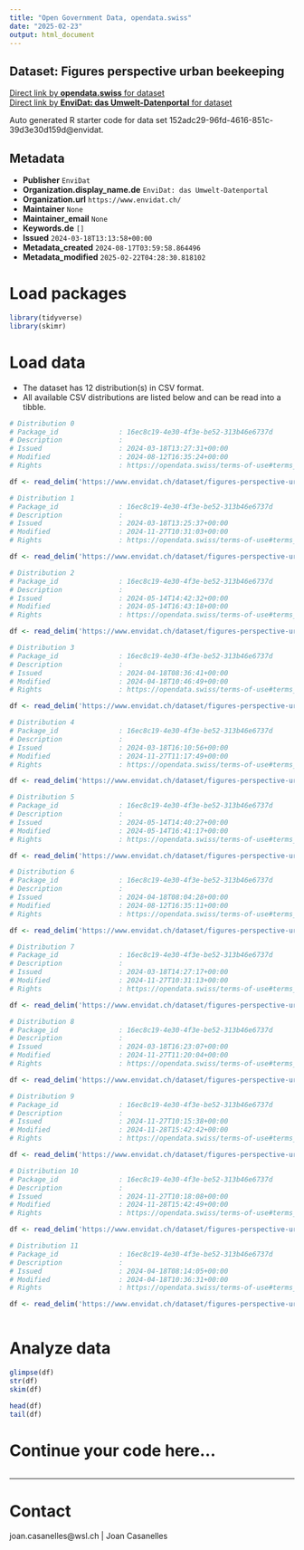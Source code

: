 ```yaml
---
title: "Open Government Data, opendata.swiss"
date: "2025-02-23"
output: html_document
---
```


## Dataset: Figures perspective urban beekeeping



[Direct link by **opendata.swiss** for dataset](https://opendata.swiss/de/dataset/figures-perspective-urban-beekeeping)<br>
[Direct link by **EnviDat: das Umwelt-Datenportal** for dataset](https://www.envidat.ch/#/metadata/figures-perspective-urban-beekeeping)

Auto generated R starter code for data set 152adc29-96fd-4616-851c-39d3e30d159d@envidat.

## Metadata

- **Publisher** `EnviDat`
- **Organization.display_name.de** `EnviDat: das Umwelt-Datenportal`
- **Organization.url** `https://www.envidat.ch/`
- **Maintainer** `None`
- **Maintainer_email** `None`
- **Keywords.de** `[]`
- **Issued** `2024-03-18T13:13:58+00:00`
- **Metadata_created** `2024-08-17T03:59:58.864496`
- **Metadata_modified** `2025-02-22T04:28:30.818102`


# Load packages

```r

library(tidyverse)
library(skimr)

```

# Load data

-   The dataset has 12 distribution(s) in CSV format.
-   All available CSV distributions are listed below and can be read into a tibble.

```r

# Distribution 0
# Package_id               : 16ec8c19-4e30-4f3e-be52-313b46e6737d
# Description              : 
# Issued                   : 2024-03-18T13:27:31+00:00
# Modified                 : 2024-08-12T16:35:24+00:00
# Rights                   : https://opendata.swiss/terms-of-use#terms_open

df <- read_delim('https://www.envidat.ch/dataset/figures-perspective-urban-beekeeping/resource/7a0a508a-5b79-4eb6-810d-d75c7aac1ea4')

# Distribution 1
# Package_id               : 16ec8c19-4e30-4f3e-be52-313b46e6737d
# Description              : 
# Issued                   : 2024-03-18T13:25:37+00:00
# Modified                 : 2024-11-27T10:31:03+00:00
# Rights                   : https://opendata.swiss/terms-of-use#terms_open

df <- read_delim('https://www.envidat.ch/dataset/figures-perspective-urban-beekeeping/resource/5ba02a31-5914-4bba-ad65-58cb93030b07')

# Distribution 2
# Package_id               : 16ec8c19-4e30-4f3e-be52-313b46e6737d
# Description              : 
# Issued                   : 2024-05-14T14:42:32+00:00
# Modified                 : 2024-05-14T16:43:18+00:00
# Rights                   : https://opendata.swiss/terms-of-use#terms_open

df <- read_delim('https://www.envidat.ch/dataset/figures-perspective-urban-beekeeping/resource/979f7e0b-d069-4f73-8978-da6a25021681')

# Distribution 3
# Package_id               : 16ec8c19-4e30-4f3e-be52-313b46e6737d
# Description              : 
# Issued                   : 2024-04-18T08:36:41+00:00
# Modified                 : 2024-04-18T10:46:49+00:00
# Rights                   : https://opendata.swiss/terms-of-use#terms_open

df <- read_delim('https://www.envidat.ch/dataset/figures-perspective-urban-beekeeping/resource/1362115c-fced-4573-af08-2923b1fcfe5c')

# Distribution 4
# Package_id               : 16ec8c19-4e30-4f3e-be52-313b46e6737d
# Description              : 
# Issued                   : 2024-03-18T16:10:56+00:00
# Modified                 : 2024-11-27T11:17:49+00:00
# Rights                   : https://opendata.swiss/terms-of-use#terms_open

df <- read_delim('https://www.envidat.ch/dataset/figures-perspective-urban-beekeeping/resource/40fc5176-f9bd-4406-bdaa-ec5777d59bc7')

# Distribution 5
# Package_id               : 16ec8c19-4e30-4f3e-be52-313b46e6737d
# Description              : 
# Issued                   : 2024-05-14T14:40:27+00:00
# Modified                 : 2024-05-14T16:41:17+00:00
# Rights                   : https://opendata.swiss/terms-of-use#terms_open

df <- read_delim('https://www.envidat.ch/dataset/figures-perspective-urban-beekeeping/resource/5f514458-36af-4c5c-a3b2-fefe670ebdb3')

# Distribution 6
# Package_id               : 16ec8c19-4e30-4f3e-be52-313b46e6737d
# Description              : 
# Issued                   : 2024-04-18T08:04:28+00:00
# Modified                 : 2024-08-12T16:35:11+00:00
# Rights                   : https://opendata.swiss/terms-of-use#terms_open

df <- read_delim('https://www.envidat.ch/dataset/figures-perspective-urban-beekeeping/resource/bb5d9722-2054-4cf3-8c14-8233f78c367a')

# Distribution 7
# Package_id               : 16ec8c19-4e30-4f3e-be52-313b46e6737d
# Description              : 
# Issued                   : 2024-03-18T14:27:17+00:00
# Modified                 : 2024-11-27T10:31:13+00:00
# Rights                   : https://opendata.swiss/terms-of-use#terms_open

df <- read_delim('https://www.envidat.ch/dataset/figures-perspective-urban-beekeeping/resource/a5320430-d384-4451-8cd7-5dfc49a9b427')

# Distribution 8
# Package_id               : 16ec8c19-4e30-4f3e-be52-313b46e6737d
# Description              : 
# Issued                   : 2024-03-18T16:23:07+00:00
# Modified                 : 2024-11-27T11:20:04+00:00
# Rights                   : https://opendata.swiss/terms-of-use#terms_open

df <- read_delim('https://www.envidat.ch/dataset/figures-perspective-urban-beekeeping/resource/7ab40a8e-a8b5-45e0-a56c-b3ef34373ed9')

# Distribution 9
# Package_id               : 16ec8c19-4e30-4f3e-be52-313b46e6737d
# Description              : 
# Issued                   : 2024-11-27T10:15:38+00:00
# Modified                 : 2024-11-28T15:42:42+00:00
# Rights                   : https://opendata.swiss/terms-of-use#terms_open

df <- read_delim('https://www.envidat.ch/dataset/figures-perspective-urban-beekeeping/resource/2cbc89cf-9a61-470d-9782-d06683905aec')

# Distribution 10
# Package_id               : 16ec8c19-4e30-4f3e-be52-313b46e6737d
# Description              : 
# Issued                   : 2024-11-27T10:18:08+00:00
# Modified                 : 2024-11-28T15:42:49+00:00
# Rights                   : https://opendata.swiss/terms-of-use#terms_open

df <- read_delim('https://www.envidat.ch/dataset/figures-perspective-urban-beekeeping/resource/017ec9fb-051e-44b5-802b-c2a9ebb519f3')

# Distribution 11
# Package_id               : 16ec8c19-4e30-4f3e-be52-313b46e6737d
# Description              : 
# Issued                   : 2024-04-18T08:14:05+00:00
# Modified                 : 2024-04-18T10:36:31+00:00
# Rights                   : https://opendata.swiss/terms-of-use#terms_open

df <- read_delim('https://www.envidat.ch/dataset/figures-perspective-urban-beekeeping/resource/efd9c5a4-9b8f-4473-b5c6-c6c6c65c22c5')



```

# Analyze data

```r

glimpse(df)
str(df)
skim(df)

head(df)
tail(df)

```

# Continue your code here...

```r

```

------------------------------------------------------------------------

# Contact

joan.casanelles@wsl.ch | Joan Casanelles
